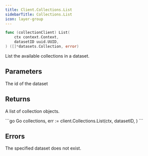 ```yaml
---
title: Client.Collections.List
sidebarTitle: Collections.List
icon: layer-group
---
```


```go
func (collectionClient) List(
    ctx context.Context,
    datasetID uuid.UUID,
) ([]*datasets.Collection, error)
```

List the available collections in a dataset.

## Parameters

<ParamField path="datasetID" type="uuid.UUID">
  The id of the dataset
</ParamField>

## Returns

A list of collection objects.

<RequestExample>
```go Go
collections, err := client.Collections.List(ctx,
    datasetID,
)
```
</RequestExample>

## Errors

<ParamField path="not_found" type="No such dataset">
  The specified dataset does not exist.
</ParamField>
